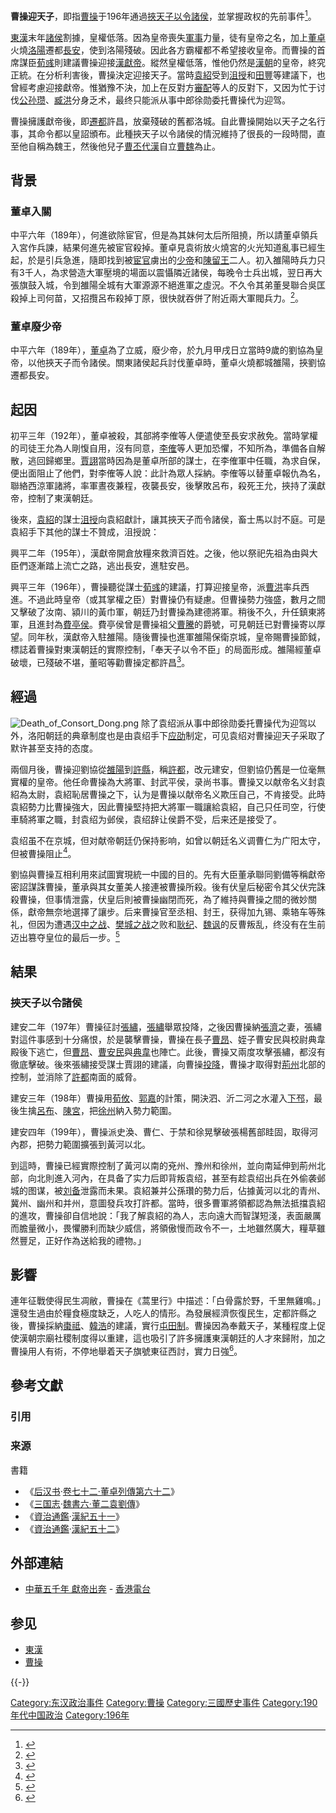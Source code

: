 {{Infobox military conflict
|conflict=曹操挾天子
|partof=[[東漢末年|東漢滅亡]]
|image=[[File:W020090119302411160004.jpg|250px]]
|caption=三國時代[[洛陽|洛陽]]和[[許昌|許昌]]位置示意圖。
|date=[[建安_(東漢)|建安]]元年（196年）
|place=東都[[洛陽|洛陽]]、[[許昌|許昌]]
|result=[[漢獻帝|漢獻帝]]被[[曹操|曹操]]控制，東漢名存實亡。
}}
'''曹操迎天子'''，即指[[曹操|曹操]]于196年通過[[挾天子以令諸侯|挾天子以令諸侯]]，並掌握政权的先前事件<ref>{{Cite book|title=成语里的中国通史 中|last=郭志坤，陈雪良著|publisher=上海：上海人民出版社|year=2019.07|isbn=978-7-208-15828-3|pages=590-592}}</ref>。

[[東漢|東漢]]末年[[諸侯|諸侯]]割據，皇權低落。因為皇帝喪失[[軍事|軍事]]力量，徒有皇帝之名，加上[[董卓|董卓]]火燒[[洛阳市|洛陽]]遷都[[長安|長安]]，使到洛陽殘破。因此各方霸權都不希望接收皇帝。而曹操的首席謀臣[[荀彧|荀彧]]則建議曹操迎接[[漢獻帝|漢獻帝]]。縱然皇權低落，惟他仍然是[[漢朝|漢朝]]的皇帝，終究正統。在分析利害後，曹操決定迎接天子。當時[[袁紹|袁紹]]受到[[沮授|沮授]]和[[田豐_(東漢)|田豐]]等建議下，也曾經考慮迎接獻帝。惟猶豫不決，加上在反對方[[審配|審配]]等人的反對下，又因为忙于讨伐[[公孙瓒|公孙瓒]]、[[臧洪|臧洪]]分身乏术，最终只能派从事中郎徐勋委托曹操代为迎驾。

曹操擁護獻帝後，即[[遷都|遷都]]許昌，放棄殘破的舊都洛城。自此曹操開始以天子之名行事，其命令都以皇詔頒布。此種挾天子以令諸侯的情況維持了很長的一段時間，直至他自稱為魏王，然後他兒子[[曹丕代漢|曹丕代漢]]自立[[曹魏|曹魏]]為止。

==背景==
===董卓入關===
中平六年（189年），何進欲除宦官，但是為其妹何太后所阻撓，所以請董卓領兵入宮作兵諫，結果何進先被宦官殺掉。董卓見袁術放火燒宮的火光知道亂事已經生起，於是引兵急進，隨即找到被[[宦官|宦官]]虜出的[[劉辯|少帝]]和[[漢獻帝|陳留王]]二人。初入雒陽時兵力只有3千人，為求營造大軍壓境的場面以震懾隣近諸侯，每晚令士兵出城，翌日再大張旗鼓入城，令到雒陽全城有大軍源源不絕進軍之虛況。不久令其弟董旻聯合吳匡殺掉上司何苗，又招攬呂布殺掉丁原，很快就吞併了附近兩大軍閥兵力。<ref>{{cite book zh| author = 徐俊 | title = 中国古代王朝和政权名号探源 | publisher = 华中师范大学出版社 | date = 2000年11月 | location = 湖北武昌 | pages = 71-75 | url = | doi = | id = | isbn = 7-5622-2277-0 }}</ref>。

===董卓廢少帝===
中平六年（189年），[[董卓|董卓]]為了立威，廢少帝，於九月甲戌日立當時9歲的劉協為皇帝，以他挾天子而令諸侯。關東諸侯起兵討伐董卓時，董卓火燒都城雒陽，挾劉協遷都長安。

==起因==
初平三年（192年），董卓被殺，其部將李傕等人便遣使至長安求赦免。當時掌權的司徒王允為人剛愎自用，沒有同意，[[李傕|李傕]]等人更加恐懼，不知所為，準備各自解散，逃回歸鄉里。[[賈詡|賈詡]]當時因為是董卓所部的謀士，在李傕軍中任職，為求自保，便出面阻止了他們，對李傕等人說：{{cquote|聞長安中議欲盡誅涼州人，而諸君棄眾單行，即一亭長能束君矣。不如率眾而西，所在收兵，以攻[[長安|長安]]，為[[董卓|董卓]]報仇，幸而事濟，奉國家以徵天下，若不濟，走未後也。|《三國志·魏書·賈詡傳》}}此計為眾人採納。李傕等以替董卓報仇為名，聯絡西涼軍諸將，率軍晝夜兼程，夜襲長安，後擊敗呂布，殺死王允，挾持了漢獻帝，控制了東漢朝廷。

後來，[[袁紹|袁紹]]的謀士[[沮授|沮授]]向袁紹獻計，讓其挾天子而令諸侯，畜士馬以討不庭。可是袁紹手下其他的謀士不贊成，沮授說：{{cquote|[[袁紹|將軍]]累葉臺輔，世濟忠義。今朝廷播越，宗廟殘毀，觀諸州郡，雖外托義兵，內實相圖，未有憂存社稷恤人之意。且今州城粗定，兵強士附，西迎大駕，即宮[[邺城遗址|鄴都]]，[[挾天子而令諸侯|挾天子而令諸侯]]，稸士馬以討不庭，誰能禦之？<ref>《後漢書·袁紹傳》</ref>}}

興平二年（195年），漢獻帝開倉放糧來救濟百姓。之後，他以祭祀先祖為由與大臣們逐漸踏上流亡之路，逃出長安，進駐安邑。

興平三年（196年），曹操聽從謀士[[荀彧|荀彧]]的建議，打算迎接皇帝，派[[曹洪|曹洪]]率兵西進。不過此時皇帝（或其掌權之臣）對曹操仍有疑慮。但曹操勢力強盛，數月之間又擊破了汝南、潁川的黃巾軍，朝廷乃封曹操為建德將軍。稍後不久，升任鎮東將軍，且進封為[[費亭侯|費亭侯]]。費亭侯曾是曹操祖父[[曹騰|曹騰]]的爵號，可見朝廷已對曹操寄以厚望。同年秋，漢獻帝入駐雒陽。隨後曹操也進軍雒陽保衛京城，皇帝賜曹操節鉞，標誌着曹操對東漢朝廷的實際控制，「奉天子以令不臣」的局面形成。雒陽經董卓破壞，已殘破不堪，董昭等勸曹操定都許昌<ref>{{Cite book|title=三国十二帝|last=张大可著|publisher=武汉：华中科技大学出版社|year=2019.01|isbn=978-7-5680-4696-1|pages=52}}</ref>。

==經過==
{{expand section|1=肅清[[李傕|李傕]]、[[楊奉|楊奉]]等勢力，確保皇帝安全的經過，還有營建許都的過程}}
[[File:Death_of_Consort_Dong.png|thumb]]
除了袁绍派从事中郎徐勋委托曹操代为迎驾以外，洛阳朝廷的典章制度也是由袁绍手下[[应劭|应劭]]制定，可见袁绍对曹操迎天子采取了默许甚至支持的态度。

兩個月後，曹操迎劉協從[[洛阳市|雒陽]]到[[建安区|許縣]]，稱[[许昌市|許都]]，改元建安，但劉協仍舊是一位毫無實權的皇帝。他任命曹操為大將軍、封武平侯，录尚书事。曹操又以献帝名义封袁紹為太尉，袁紹恥居曹操之下，认为是曹操以献帝名义欺压自己，不肯接受。此時袁紹勢力比曹操強大，因此曹操堅持把大將軍一職讓給袁紹，自己只任司空，行使車騎將軍之職，封袁绍为邺侯，袁绍辞让侯爵不受，后来还是接受了。

袁绍虽不在京城，但对献帝朝廷仍保持影响，如曾以朝廷名义调曹仁为广阳太守，但被曹操阻止<ref>{{Cite book|title=三国志全本今译注 第1分册|last=方北辰译注|publisher=西安：陕西人民出版社|year=2011.04|isbn=978-7-224-09779-5|pages=510}}</ref>。

劉協與曹操互相利用來試圖實現統一中國的目的。先有大臣董承聯同劉備等稱獻帝密詔謀誅曹操，董承與其女董美人接連被曹操所殺。後有伏皇后秘密令其父伏完誅殺曹操，但事情泄露，伏皇后則被曹操幽閉而死，為了維持與曹操之間的微妙關係，獻帝無奈地選擇了讓步。后来曹操官至丞相、封王，获得加九锡、乘辂车等殊礼，但因为遭遇[[汉中之战|汉中之战]]、[[樊城之战|樊城之战]]之败和[[耿纪|耿纪]]、[[魏讽|魏讽]]的反曹叛乱，终没有在生前迈出篡夺皇位的最后一步。<ref>{{Cite web |url=http://big5.huaxia.com/zhwh/whbl/cydg/2011/05/2399300.html |title=挾天子以令諸侯 華夏經緯網   2011-05-04 15:25:21 |accessdate=2013-08-24 |archive-date=2013-08-25 |archive-url=https://web.archive.org/web/20130825005339/http://big5.huaxia.com/zhwh/whbl/cydg/2011/05/2399300.html |dead-url=no }}</ref>

==結果==
===挾天子以令諸侯===
建安二年（197年）曹操征討[[張繡|張繡]]，[[張繡|張繡]]舉眾投降，之後因曹操納[[張濟_(武威)|張濟]]之妻，張繡對這件事感到十分痛恨，於是襲擊曹操，曹操在長子[[曹昂|曹昂]]、姪子曹安民與校尉典韋殿後下逃亡，但[[曹昂|曹昂]]、[[曹安民|曹安民]]與[[典韋|典韋]]也陣亡。此後，曹操又兩度攻擊張繡，都沒有徹底擊破。後來張繡接受謀士賈詡的建議，向曹操[[投降|投降]]，曹操才取得對[[荊州刺史部|荊州]]北部的控制，並消除了[[许昌市|許都]]南面的威脅。

建安三年（198年）曹操用[[荀攸|荀攸]]、[[郭嘉|郭嘉]]的計策，開決泗、沂二河之水灌入[[下邳|下邳]]，最後生擒[[呂布|呂布]]、[[陳宮|陳宮]]，把[[徐州_(三国至明朝)|徐州]]納入勢力範圍。

建安四年（199年），曹操派史渙、曹仁、于禁和徐晃擊破張楊舊部眭固，取得河內郡，把勢力範圍擴張到黃河以北。

到這時，曹操已經實際控制了黃河以南的兗州、豫州和徐州，並向南延伸到荊州北部，向北則進入河內，在具备了实力后即背叛袁绍，甚至有趁袁绍出兵在外偷袭邺城的图谋，被[[刘备|刘备]]泄露而未果。袁紹兼并公孫瓚的勢力后，佔據黃河以北的青州、冀州、幽州和并州，意圖發兵攻打許都。當時，很多曹軍將領都認為無法抵擋袁紹的進攻，曹操卻自信地說：「我了解袁紹的為人，志向遠大而智謀短淺，表面嚴厲而膽量微小，畏懼勝利而缺少威信，將領傲慢而政令不一，土地雖然廣大，糧草雖然豐足，正好作為送給我的禮物。」

==影響==
連年征戰使得民生凋敝，曹操在《蒿里行》中描述：「白骨露於野，千里無雞鳴。」還發生過由於糧食極度缺乏，人吃人的情形。為發展經濟恢復民生，定都許縣之後，曹操採納[[棗祗|棗祗]]、[[韓浩|韓浩]]的建議，實行[[屯田制|屯田制]]。曹操因為奉戴天子，某種程度上促使漢朝宗廟社稷制度得以重建，這也吸引了許多擁護東漢朝廷的人才來歸附，加之曹操用人有術，不停地舉着天子旗號東征西討，實力日強<ref>{{Cite book|title=容斋随笔 上|last=（宋）洪迈撰；穆公校点|publisher=上海：上海古籍出版社|year=2015.12|isbn=7-5325-7838-0|pages=230}}</ref>。

== 參考文獻 ==
=== 引用 ===
{{Reflist|30em}}

=== 来源 ===
{{refbegin}}
; 書籍
* 《[[后汉书|后汉书]]·[[s:後漢書/卷72|卷七十二·董卓列傳第六十二]]》
* 《[[三国志|三国志]]·[[s:三國志/卷06|魏書六·董二袁劉傳]]》
* 《[[資治通鑑|資治通鑑]]·[[s:資治通鑑/卷059|漢紀五十一]]》
* 《[[資治通鑑|資治通鑑]]·[[s:資治通鑑/卷060|漢紀五十二]]》
{{refend}}

== 外部連結 ==
* [http://www.rthk.org.hk/chiculture/fivethousandyears/textversion/04han.htm 中華五千年 獻帝出奔] {{Wayback|url=http://www.rthk.org.hk/chiculture/fivethousandyears/textversion/04han.htm |date=20121017041136 }} - [[香港電台|香港電台]]

== 参见 ==
{{Portal box|汉朝}}
* [[東漢|東漢]]
* [[曹操|曹操]]

{{-}}
{{漢朝歷史事件}}
{{三國歷史事件}}

[[Category:东汉政治事件|Category:东汉政治事件]]
[[Category:曹操|Category:曹操]]
[[Category:三國歷史事件|Category:三國歷史事件]]
[[Category:190年代中国政治|Category:190年代中国政治]]
[[Category:196年|Category:196年]]